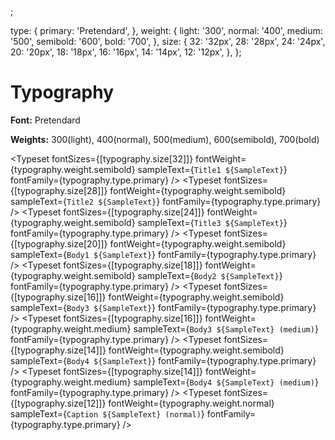 
<Meta title="foundations/Typography" />;

  type: {
    primary: 'Pretendard',
  },
  weight: {
    light: '300',
    normal: '400',
    medium: '500',
    semibold: '600',
    bold: '700',
  },
  size: {
    32: '32px',
    28: '28px',
    24: '24px',
    20: '20px',
    18: '18px',
    16: '16px',
    14: '14px',
    12: '12px',
  },
};


# Typography

**Font:** Pretendard

**Weights:** 300(light), 400(normal), 500(medium), 600(semibold), 700(bold)

<Typeset
  fontSizes={[typography.size[32]]}
  fontWeight={typography.weight.semibold}
  sampleText={`Title1 ${SampleText}`}
  fontFamily={typography.type.primary}
/>
<Typeset
  fontSizes={[typography.size[28]]}
  fontWeight={typography.weight.semibold}
  sampleText={`Title2 ${SampleText}`}
  fontFamily={typography.type.primary}
/>
<Typeset
  fontSizes={[typography.size[24]]}
  fontWeight={typography.weight.semibold}
  sampleText={`Title3 ${SampleText}`}
  fontFamily={typography.type.primary}
/>
<Typeset
  fontSizes={[typography.size[20]]}
  fontWeight={typography.weight.semibold}
  sampleText={`Body1 ${SampleText}`}
  fontFamily={typography.type.primary}
/>
<Typeset
  fontSizes={[typography.size[18]]}
  fontWeight={typography.weight.semibold}
  sampleText={`Body2 ${SampleText}`}
  fontFamily={typography.type.primary}
/>
<Typeset
  fontSizes={[typography.size[16]]}
  fontWeight={typography.weight.semibold}
  sampleText={`Body3 ${SampleText}`}
  fontFamily={typography.type.primary}
/>
<Typeset
  fontSizes={[typography.size[16]]}
  fontWeight={typography.weight.medium}
  sampleText={`Body3 ${SampleText} (medium)`}
  fontFamily={typography.type.primary}
/>
<Typeset
  fontSizes={[typography.size[14]]}
  fontWeight={typography.weight.semibold}
  sampleText={`Body4 ${SampleText}`}
  fontFamily={typography.type.primary}
/>
<Typeset
  fontSizes={[typography.size[14]]}
  fontWeight={typography.weight.medium}
  sampleText={`Body4 ${SampleText} (medium)`}
  fontFamily={typography.type.primary}
/>
<Typeset
  fontSizes={[typography.size[12]]}
  fontWeight={typography.weight.normal}
  sampleText={`Caption ${SampleText} (normal)`}
  fontFamily={typography.type.primary}
/>
